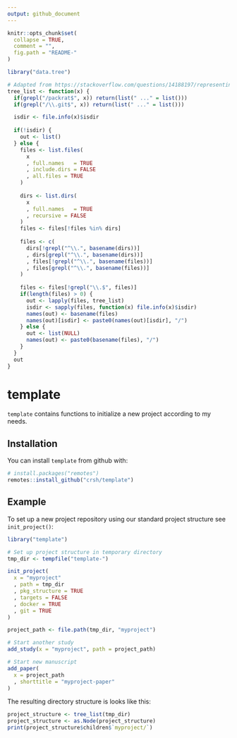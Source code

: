 ```yaml
---
output: github_document
---
```


<!-- README.md is generated from README.Rmd. Please edit that file -->

```r
knitr::opts_chunk$set(
  collapse = TRUE,
  comment = "",
  fig.path = "README-"
)

library("data.tree")

# Adapted from https://stackoverflow.com/questions/14188197/representing-a-directory-tree-as-a-recursive-list
tree_list <- function(x) {
  if(grepl("/packrat$", x)) return(list(" ..." = list()))
  if(grepl("/\\.git$", x)) return(list(" ..." = list()))

  isdir <- file.info(x)$isdir
  
  if(!isdir) {
    out <- list()
  } else {
    files <- list.files(
      x
      , full.names   = TRUE
      , include.dirs = FALSE
      , all.files = TRUE
    )
    
    dirs <- list.dirs(
      x
      , full.names   = TRUE
      , recursive = FALSE
    )
    files <- files[!files %in% dirs]
    
    files <- c(
      dirs[!grepl("^\\.", basename(dirs))]
      , dirs[grepl("^\\.", basename(dirs))]
      , files[!grepl("^\\.", basename(files))]
      , files[grepl("^\\.", basename(files))]
    )
    
    files <- files[!grepl("\\.$", files)]
    if(length(files) > 0) {
      out <- lapply(files, tree_list)
      isdir <- sapply(files, function(x) file.info(x)$isdir)
      names(out) <- basename(files)
      names(out)[isdir] <- paste0(names(out)[isdir], "/")
    } else {
      out <- list(NULL)
      names(out) <- paste0(basename(files), "/")
    }
  }
  out
}
```

# template

`template` contains functions to initialize a new project according to my needs.

## Installation

You can install `template` from github with:

```r
# install.packages("remotes")
remotes::install_github("crsh/template")
```

## Example

To set up a new project repository using our standard project structure see `init_project()`:

```r
library("template")

# Set up project structure in temporary directory
tmp_dir <- tempfile("template-")

init_project(
  x = "myproject"
  , path = tmp_dir
  , pkg_structure = TRUE
  , targets = FALSE
  , docker = TRUE
  , git = TRUE
)

project_path <- file.path(tmp_dir, "myproject")

# Start another study
add_study(x = "myproject", path = project_path)

# Start new manuscript
add_paper(
  x = project_path
  , shorttitle = "myproject-paper"
)
```

The resulting directory structure is looks like this:

```r
project_structure <- tree_list(tmp_dir)
project_structure <- as.Node(project_structure)
print(project_structure$children$`myproject/`)
```

